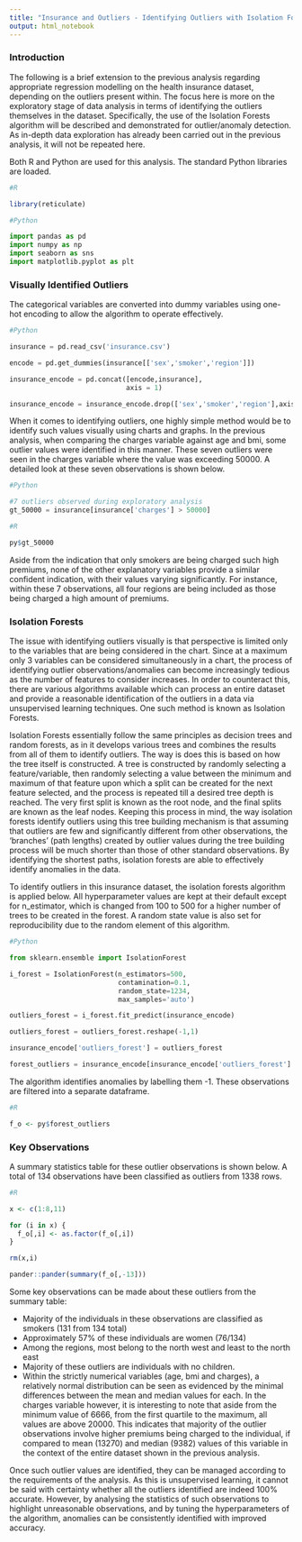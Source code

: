 ```yaml
---
title: "Insurance and Outliers - Identifying Outliers with Isolation Forests"
output: html_notebook
---
```


### Introduction

The following is a brief extension to the previous analysis regarding appropriate regression modelling on the health insurance dataset, depending on the outliers present within. The focus here is more on the exploratory stage of data analysis in terms of identifying the outliers themselves in the dataset. Specifically, the use of the Isolation Forests algorithm will be described and demonstrated for outlier/anomaly detection. As in-depth data exploration has already been carried out in the previous analysis, it will not be repeated here. 

Both R and Python are used for this analysis. The standard Python libraries are loaded.

```r
#R

library(reticulate)
```

```python
#Python

import pandas as pd
import numpy as np
import seaborn as sns
import matplotlib.pyplot as plt
```

### Visually Identified Outliers

The categorical variables are converted into dummy variables using one-hot encoding to allow the algorithm to operate effectively. 

```python
#Python

insurance = pd.read_csv('insurance.csv')

encode = pd.get_dummies(insurance[['sex','smoker','region']])

insurance_encode = pd.concat([encode,insurance],
                             axis = 1)

insurance_encode = insurance_encode.drop(['sex','smoker','region'],axis = 1)
```

When it comes to identifying outliers, one highly simple method would be to identify such values visually using charts and graphs. In the previous analysis, when comparing the charges variable against age and bmi, some outlier values were identified in this manner. These seven outliers were seen in the charges variable where the value was exceeding 50000. A detailed look at these seven observations is shown below. 

```python
#Python

#7 outliers observed during exploratory analysis
gt_50000 = insurance[insurance['charges'] > 50000]
```

```r
#R

py$gt_50000
```

Aside from the indication that only smokers are being charged such high premiums, none of the other explanatory variables provide a similar confident indication, with their values varying significantly. For instance, within these 7 observations, all four regions are being included as those being charged a high amount of premiums. 

### Isolation Forests

The issue with identifying outliers visually is that perspective is limited only to the variables that are being considered in the chart. Since at a maximum only 3 variables can be considered simultaneously in a chart, the process of identifying outlier observations/anomalies can become increasingly tedious as the number of features to consider increases. In order to counteract this, there are various algorithms available which can process an entire dataset and provide a reasonable identification of the outliers in a data via unsupervised learning techniques. One such method is known as Isolation Forests.

Isolation Forests essentially follow the same principles as decision trees and random forests, as in it develops various trees and combines the results from all of them to identify outliers. The way is does this is based on how the tree itself is constructed. A tree is constructed by randomly selecting a feature/variable, then randomly selecting a value between the minimum and maximum of that feature upon which a split can be created for the next feature selected, and the process is repeated till a desired tree depth is reached. The very first split is known as the root node, and the final splits are known as the leaf nodes. Keeping this process in mind, the way isolation forests identify outliers using this tree building mechanism is that assuming that outliers are few and significantly different from other observations, the 'branches' (path lengths) created by outlier values during the tree building process will be much shorter than those of other standard observations. By identifying the shortest paths, isolation forests are able to effectively identify anomalies in the data.

To identify outliers in this insurance dataset, the isolation forests algorithm is applied below. All hyperparameter values are kept at their default except for n_estimator, which is changed from 100 to 500 for a higher number of trees to be created in the forest. A random state value is also set for reproducibility due to the random element of this algorithm.

```python
#Python

from sklearn.ensemble import IsolationForest

i_forest = IsolationForest(n_estimators=500,
                           contamination=0.1,
                           random_state=1234,
                           max_samples='auto')

outliers_forest = i_forest.fit_predict(insurance_encode)

outliers_forest = outliers_forest.reshape(-1,1)

insurance_encode['outliers_forest'] = outliers_forest

forest_outliers = insurance_encode[insurance_encode['outliers_forest'] == -1]
```

The algorithm identifies anomalies by labelling them -1. These observations are filtered into a separate dataframe. 

```r
#R

f_o <- py$forest_outliers
```

### Key Observations

A summary statistics table for these outlier observations is shown below. A total of 134 observations have been classified as outliers from 1338 rows. 

```r
#R

x <- c(1:8,11)

for (i in x) {
  f_o[,i] <- as.factor(f_o[,i])
}

rm(x,i)

pander::pander(summary(f_o[,-13]))
```

Some key observations can be made about these outliers from the summary table:

- Majority of the individuals in these observations are classified as smokers (131 from 134 total)
- Approximately 57% of these individuals are women (76/134)
- Among the regions, most belong to the north west and least to the north east
- Majority of these outliers are individuals with no children. 
- Within the strictly numerical variables (age, bmi and charges), a relatively normal distribution can be seen as evidenced by the minimal differences between the mean and median values for each. In the charges variable however, it is interesting to note that aside from the minimum value of 6666, from the first quartile to the maximum, all values are above 20000. This indicates that majority of the outlier observations involve higher premiums being charged to the individual, if compared to mean (13270) and median (9382) values of this variable in the context of the entire dataset shown in the previous analysis. 

Once such outlier values are identified, they can be managed according to the requirements of the analysis. As this is unsupervised learning, it cannot be said with certainty whether all the outliers identified are indeed 100% accurate. However, by analysing the statistics of such observations to highlight unreasonable observations, and by tuning the hyperparameters of the algorithm, anomalies can be consistently identified with improved accuracy. 

